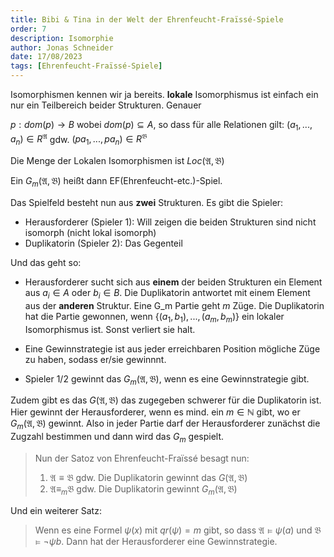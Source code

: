 ```yaml
---
title: Bibi & Tina in der Welt der Ehrenfeucht-Fraïssé-Spiele
order: 7
description: Isomorphie
author: Jonas Schneider
date: 17/08/2023
tags: [Ehrenfeucht-Fraïssé-Spiele]
---
```


Isomorphismen kennen wir ja bereits. **lokale** Isomorphismus ist einfach ein nur ein Teilbereich beider Strukturen. Genauer

$p: dom(p) \to B$ wobei $dom(p) \subseteq A$, so dass für alle Relationen gilt: $(a_1, ..., a_n) \in R^\mathfrak{A}$ gdw. $(pa_1, ..., pa_n) \in R^\mathfrak{B}$

Die Menge der Lokalen Isomorphismen ist $Loc(\mathfrak{A}, \mathfrak{B})$

Ein $G_m(\mathfrak{A}, \mathfrak{B})$ heißt dann EF(Ehrenfeucht-etc.)-Spiel.

Das Spielfeld besteht nun aus **zwei** Strukturen. Es gibt die Spieler: 

- Herausforderer (Spieler 1): Will zeigen die beiden Strukturen sind nicht isomorph (nicht lokal isomorph)
- Duplikatorin (Spieler 2): Das Gegenteil

Und das geht so:

- Herausforderer sucht sich aus **einem** der beiden Strukturen ein Element aus $a_i \in A$ oder $b_i \in B$. Die Duplikatorin antwortet mit einem
  Element aus der **anderen** Struktur. Eine G_m Partie geht $m$ Züge. Die Duplikatorin hat die Partie gewonnen, wenn $\{(a_1, b_1), ..., (a_m, b_m)\}$
   ein lokaler Isomorphismus ist. Sonst verliert sie halt.

- Eine Gewinnstrategie ist aus jeder erreichbaren Position mögliche Züge zu haben, sodass er/sie gewinnnt.
- Spieler 1/2 gewinnt das $G_m(\mathfrak{A}, \mathfrak{B})$, wenn es eine Gewinnstrategie gibt.

Zudem gibt es das $G(\mathfrak{A}, \mathfrak{B})$ das zugegeben schwerer für die Duplikatorin ist. Hier gewinnt der Herausforderer, wenn es mind. ein
$m \in \mathbb{N}$ gibt, wo er $G_m(\mathfrak{A}, \mathfrak{B})$ gewinnt. Also in jeder Partie darf der Herausforderer zunächst die Zugzahl bestimmen
 und dann wird das $G_m$ gespielt.

> Nun der Satoz von Ehrenfeucht-Fraïssé besagt nun: <br/>
> 1. $\mathfrak{A} \equiv \mathfrak{B}$ gdw. Die Duplikatorin gewinnt das $G(\mathfrak{A}, \mathfrak{B})$ <br/>
> 2. $\mathfrak{A} \equiv_m \mathfrak{B}$ gdw. Die Duplikatorin gewinnt $G_m(\mathfrak{A}, \mathfrak{B})$

Und ein weiterer Satz:

> Wenn es eine Formel $\psi(x)$ mit $qr(\psi) = m$ gibt, so dass $\mathfrak{A} \models \psi(a)$ und $\mathfrak{B} \models \lnot \psi{b}$. Dann hat
>  der Herausforderer eine Gewinnstrategie.
